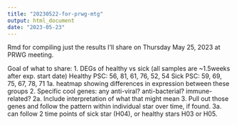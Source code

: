 ```yaml
---
title: "20230522-for-prwg-mtg"
output: html_document
date: "2023-05-23"
---
```

Rmd for compiling just the results I'll share on Thursday May 25, 2023 at PRWG meeting. 

Goal of what to share:
1. DEGs of healthy vs sick (all samples are ~1.5weeks after exp. start date)
Healthy PSC: 56, 81, 61, 76, 52, 54
Sick PSC: 59, 69, 75, 67, 78, 71
1a. heatmap showing differences in expression between these groups
2. Specific cool genes: any anti-viral? anti-bacterial? immune-related?
2a. Include interpretation of what that might mean
3. Pull out those genes and follow the pattern within individual star over time, if found. 
3a. can follow 2 time points of sick star (H04), or healthy stars H03 or H05. 

